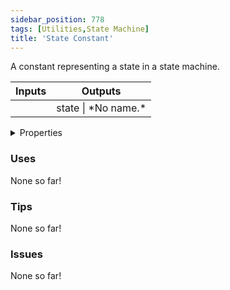 ```yaml
---
sidebar_position: 778
tags: [Utilities,State Machine]
title: 'State Constant'
---
```


A constant representing a state in a state machine.



<IChip uuid="bf4f0801-2e6b-4e4b-a2df-a005fe622087"/>

<table><thead><tr><th>Inputs</th><th>Outputs</th></tr></thead><tbody><tr><td /><td>state | *No name.*</td></tr></tbody></table>

<details>
  <summary>Properties</summary>
  <div>
    <div>
    <table>
      <tbody>
        <tr>
          <td>Is beta required?</td>
          <td>No</td>
        </tr>
        <tr>
          <td>Is chip a trolling risk?</td>
          <td>No</td>
        </tr>
        <tr>
          <td>Is chip a role assignment risk?</td>
          <td>No</td>
        </tr>
        <tr>
          <td>Chip UUID</td>
          <td>bf4f0801-2e6b-4e4b-a2df-a005fe622087</td>
        </tr>
        <tr>
          <td>Room availability</td>
          <td>Available everywhere</td>
        </tr>
      </tbody>
    </table>
    </div>
  </div>
</details>

### Uses

None so far!

### Tips

None so far!

### Issues

None so far!